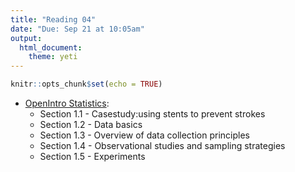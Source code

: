 ```yaml
---
title: "Reading 04"
date: "Due: Sep 21 at 10:05am"
output: 
  html_document: 
    theme: yeti
---
```


```r
knitr::opts_chunk$set(echo = TRUE)
```

- [OpenIntro Statistics](https://drive.google.com/file/d/0B-DHaDEbiOGkc1RycUtIcUtIelE/view):
    + Section 1.1 - Casestudy:using stents to prevent strokes
    + Section 1.2 - Data basics 
    + Section 1.3 - Overview of data collection principles
    + Section 1.4 - Observational studies and sampling strategies  
    + Section 1.5 - Experiments
    
    
    
    
    
    